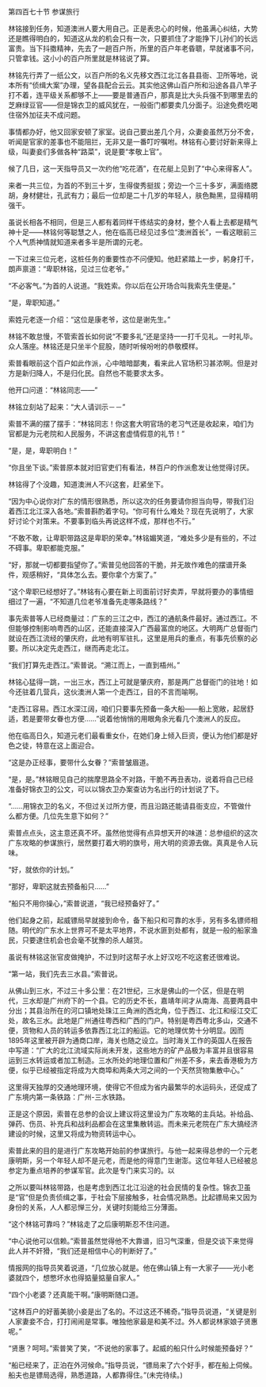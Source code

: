 

第四百七十节 参谋旅行

林铭接到任务，知道澳洲人要大用自己。正是表忠心的时候，他虽满心纠结，大势还是瞧得明白的，知道这从龙的机会只有一次，只要抓住了才能挣下儿孙们的长远富贵。当下抖擞精神，先去了一趟百户所，所里的百户年老昏聩，早就诸事不问，只管拿钱。这小小的百户所里就是林铭说了算。

林铭先行弄了一纸公文，以百户所的名义先移文西江北江各县县衙、卫所等地，说本所有“侦缉大案”办理，望各县配合云云。其实他这佛山百户所和沿途各县八竿子打不着，连平级关系都够不上――要是普通百户，那真是比大头兵强不到哪里去的芝麻绿豆官――但是锦衣卫的威风犹在，一般衙门都要卖几分面子。沿途免费吃喝住宿外加征夫不成问题。

事情都办好，他又回家安顿了家室。说自己要出差几个月，众妻妾虽然万分不舍，听闻是官家的差事也不能阻拦，无非又是一番叮咛嘱咐。林铭有心要讨好新来得上级，叫妻妾们多做各种“路菜”，说是要“孝敬上官”。

候了几日，这一天指导员又一次约他“吃花酒”，在花艇上见到了“中心来得客人”。

来者一共三位，为首的不到三十岁，生得俊秀挺拔；旁边一个三十多岁，满面络腮胡，身材健壮，孔武有力；最后一位却是二十几岁的年轻人，肤色黝黑，显得精明强干。

虽说长相各不相同，但是三人都有着同样干练结实的身材，整个人看上去都是精气神十足――林铭何等聪慧之人，他在临高已经见过多位“澳洲首长”，一看这眼前三个人气质神情就知道来者多半是所谓的元老。

一下过来三位元老，这桩任务的重要性亦不问便知。他赶紧踏上一步，躬身打千，朗声禀道：“卑职林铭，见过三位老爷。”

“不必客气。”为首的人说道。“我姓索。你以后在公开场合叫我索先生便是。”

“是，卑职知道。”

索姓元老逐一介绍：“这位是康老爷，这位是谢先生。”

林铭不敢怠慢，不管索首长如何说“不要多礼”还是坚持一一打千见礼。一时礼毕。众人落座。林铭还是只坐半个屁股，随时听候吩咐的恭敬模样。

索普看眼前这个百户如此作派，心中暗暗鄙夷，看来此人官场积习甚浓啊。但是对方是新归降人，不是归化民。自然也不能要求太多。

他开口问道：“林铭同志――”

林铭立刻站了起来：“大人请训示－－”

索普不满的摆了摆手：“林铭同志！你这套大明官场的老习气还是收起来，咱们为官都是为元老院和人民服务，不讲这套虚情假意的礼节！”

“是，是，卑职明白！”

“你且坐下谈。”索普原本就对旧官吏们有看法，林百户的作派愈发让他觉得讨厌。

林铭得了个没趣，知道澳洲人不兴这套，赶紧坐下。

“因为中心说你对广东的情形很熟悉，所以这次的任务要请你担当向导，带我们沿着西江北江深入各地。”索普斟酌着字句。“你可有什么难处？现在先说明了，大家好讨论个对策来。不要事到临头再说这样不成，那样也不行。”

“不敢不敢，让卑职带路这是卑职的荣幸。”林铭媚笑道，“难处多少是有些的，不过不碍事。卑职都能克服。”

“好，那就一切都要指望你了。”索普见他回答的干脆，并无故作难色的摆谱开条件，观感稍好，“具体怎么去。要你拿个方案了。”

“这个卑职已经想好了。”林铭有心要在新上司面前讨好卖弄，早就将要办的事情细细过了一遍，“不知道几位老爷准备先走哪条路线？”

事先索普等人已经商量过：广东的三江之中，西江的通航条件最好。通过西江。不但能够控制影响粤西的山区，还能直接深入广西最富庶的地区。大明两广总督衙门就设在西江流经的肇庆府，此地有明军驻扎，这里是用兵的重点，有事先侦察的必要。所以决定先走西江，继而再走北江。

“我们打算先走西江。”索普说。“溯江而上，一直到梧州。”

林铭心猛得一跳，一出三水，西江上可就是肇庆府，那是两广总督衙门的驻地！如今还驻着几营兵，这伙澳洲人第一个走西江，目的不言而喻啊。

“走西江容易。西江水深江阔，咱们只要事先预备一条大船――船上宽敞，起居舒适，若是要带女眷也方便……”说着他悄悄的用眼角余光看几个澳洲人的反应。

他在临高日久，知道元老们最看重女仆，在她们身上倾入巨资，便认为他们都是好色之徒，特意在这上面迎合。

“这是办正经事，要带什么女眷？”索普皱眉道。

“是，是。”林铭眼见自己的揣摩思路全不对路，干脆不再丑表功，说着将自己已经准备好锦衣卫的公文，可以以锦衣卫办案查访为名出行的计划说了下。

“……用锦衣卫的名义，不但过关过所方便，而且沿路还能请县衙支应，不管做什么都方便。几位先生意下如何？”

索普点点头，这主意还真不坏。虽然他觉得有点异想天开的味道：总参组织的这次广东攻略的参谋旅行，居然要打着大明的旗号，用大明的资源去做。真真是令人玩味。

“好，就依你的计划。”

“那好，卑职这就去预备船只……”

“船只不用你操心，”索普说道，“我已经预备好了。”

他们起身之前，起威镖局早就接到命令，备下船只和可靠的水手，另有多名镖师相随。明代的广东水上世界可不是太平地界，不说水匪到处都有，就是一般的船家渔民，只要逮住机会也会毫不犹豫的杀人越货。

虽说有林铭这张官皮做掩护，不过到时这帮子水上好汉吃不吃这套还很难说。

“第一站，我们先去三水县。”索普说。

从佛山到三水，不过三十多公里：在21世纪，三水是佛山的一个区，但是在明代，三水却是广州府下的一个县。它的历史不长，嘉靖年间才从南海、高要两县中分出；其县治所在的河口镇地处珠江三角洲的西北角，位于西江、北江和绥江交汇处，故名三水。此地是广州通往粤西和广西的门户。特别是粤西粤北多山，交通不便，货物和人员的转运多依靠西江北江的船运。它的地理优势十分明显。因而1895年这里被开辟为通商口岸，海关也随之设立。当时海关工作的英国人在报告中写道：“广大的北江流域实际尚未开发，这些地方的矿产品极为丰富并且很容易运到三水转运或者加工制造。三水所处的地理位置和广州差不多，来去香港极为方便，似乎已经被指定将成为大商埠和两条大河之间的一个天然货物集散中心。”

这里得天独厚的交通地理环境，使得它不但成为省内最繁华的水运码头，还促成了广东境内第一条铁路：广州-三水铁路。

正是这个原因，索普在总参的会议上建议将这里设为广东攻略的主兵站。补给品、弹药、伤员、补充兵和战利品都会在这里集散转运。而未来元老院在广东大搞经济建设的时候，这里又将成为物资转运中心。

索普此来的目的是进行广东攻略开始前的参谋旅行。与他一起来得总参的一个元老康明斯，另一个年轻人却不是元老，而是他的得意门生谢澎。这位年轻人已经被总参定为重点培养的参谋军官。此次是专门来实习的。以

之所以要叫林铭带路，也是考虑到西江北江沿途的社会民情的复杂性。锦衣卫虽是“官”但是负责侦缉之事，于社会下层接触多，社会情况熟悉。比起镖局来又因为身份的关系，人人都忌惮三分，关键时刻能给三分薄面。

“这个林铭可靠吗？”林铭走了之后康明斯忍不住问道。

“中心说他可以信赖。”索普虽然觉得他不大靠谱，旧习气深重，但是交谈下来觉得此人并不奸猾，“我们还是相信中心的判断好了。”

情报网的指导员笑着说道，“几位放心就是。他在佛山镇上有一大家子――光小老婆就四个，想憋坏水也得掂量掂量自家人。”

“四个小老婆？还真能干啊。”康明斯随口道。

“这林百户的好蓄美貌小妾是出了名的。不过这还不稀奇。”指导员说道，“关键是别人家妻妾不合，打打闹闹是常事。唯独他家最是和美不过。外人都说林家娘子贤惠呢。”

“贤惠？呵呵。”索普笑了笑，“不说他的家事了。起威的船只什么时候能预备好？”

“船已经来了，正泊在外河候命。”指导员说，“镖局来了六个好手，都在船上伺候。船夫也是镖局选得，熟悉道路，人都靠得住。”(未完待续。)


